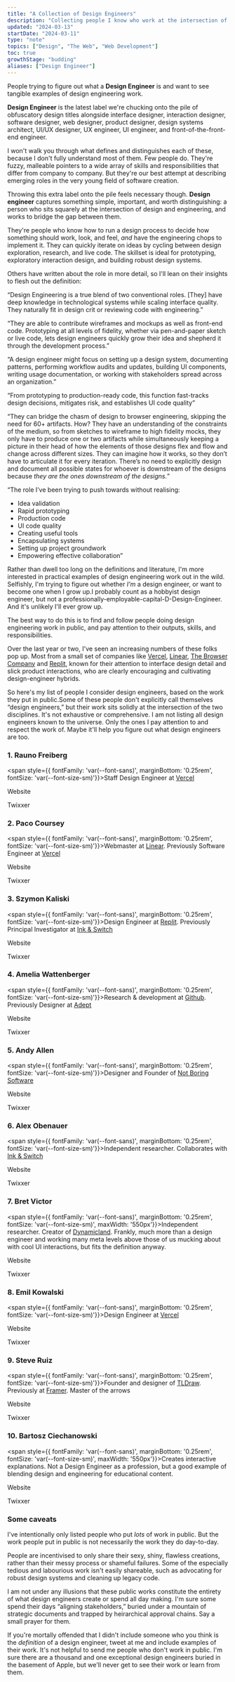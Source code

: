 ```yaml
---
title: "A Collection of Design Engineers"
description: "Collecting people I know who work at the intersection of design and engineering, in an attempt to figure out what a design engineer is"
updated: "2024-03-13"
startDate: "2024-03-11"
type: "note"
topics: ["Design", "The Web", "Web Development"]
toc: true
growthStage: "budding"
aliases: ["Design Engineer"]
---
```



<AssumedAudience>

People trying to figure out what a **Design Engineer** is and want to see tangible examples of design engineering work.

</AssumedAudience>

<Spacer size="small" />

<IntroParagraph>**Design Engineer** is the latest label we're chucking onto the pile of obfuscatory design titles alongside interface designer, interaction designer, software designer, web designer, product designer, design systems architect, UI/UX designer, UX engineer, UI engineer, and front-of-the-front-end engineer.</IntroParagraph>

I won't walk you through what defines and distinguishes each of these, because I don't fully understand most of them. Few people do. They're fuzzy, malleable pointers to a wide array of skills and responsibilities that differ from company to company. But they're our best attempt at describing emerging roles in the very young field of software creation.

Throwing this extra label onto the pile feels necessary though. **Design engineer** captures something simple, important, and worth distinguishing: a person who sits squarely at the intersection of design and engineering, and works to bridge the gap between them.

<BasicImage src="/images/posts/design-engineers/deseng.webp" width={800} />

They're people who know how to run a design process to decide how something should work, look, and feel, _and_ have the engineering chops to implement it. They can quickly iterate on ideas by cycling between design exploration, research, and live code. The skillset is ideal for prototyping, exploratory interaction design, and building robust design systems.

Others have written about the role in more detail, so I'll lean on their insights to flesh out the definition:

<QuoteCard sourceTitle="Design Engineering: An Emerging Role in Software" sourceLink="https://www.proofofconcept.pub/p/design-engineering" author="David Hoang" year="March 2024">

“Design Engineering is a true blend of two conventional roles. [They] have deep knowledge in technological systems while scaling interface quality. They naturally fit in design crit or reviewing code with engineering.”

</QuoteCard>

<QuoteCard sourceTitle="Design Engineering Handbook" sourceLink="https://marketing.invisionapp-cdn.com/www-assets.invisionapp.com/epubs/InVision_DesignEngineeringHandbook.pdf" author="Natalya Shelburne, et al." year="2020">

“They are able to contribute wireframes and mockups as well as front-end code. Prototyping at all levels of fidelity, whether via pen-and-paper sketch or live code, lets design engineers quickly grow their idea and shepherd it through the development process.”

<div style={{width: '100%', height: '1px', backgroundColor: 'var(--color-gray-100)', margin: '2rem auto' }} />

“A design engineer might focus on setting up a design system, documenting patterns, performing workflow audits and updates, building UI components, writing usage documentation, or working with stakeholders spread across an organization.”

<div style={{width: '100%', height: '1px', backgroundColor: 'var(--color-gray-100)', margin: '2rem auto' }} />

“From prototyping to production-ready code, this function fast-tracks design decisions, mitigates risk, and establishes UI code quality”

</QuoteCard>

<QuoteCard sourceTitle="The Case for Design Engineers
" sourceLink="https://blog.jim-nielsen.com/2022/the-case-for-design-engineers/" author="Jim Nielsen" year="May 2022">

“They can bridge the chasm of design to browser engineering, skipping the need for 60+ artifacts. How? They have an understanding of the constraints of the medium, so from sketches to wireframe to high fidelity mocks, they only have to produce one or two artifacts while simultaneously keeping a picture in their head of how the elements of those designs flex and flow and change across different sizes. They can imagine how it works, so they don’t have to articulate it for every iteration. There’s no need to explicitly design and document all possible states for whoever is downstream of the designs because _they are the ones downstream of the designs._”

</QuoteCard>

<QuoteCard sourceTitle="On Design Engineering: I think I might be a design engineer" sourceLink="https://www.trysmudford.com/blog/i-think-im-a-design-engineer/" author="Trys Mudford" year="Feb 2021">

“The role I’ve been trying to push towards without realising:

- Idea validation
- Rapid prototyping
- Production code
- UI code quality
- Creating useful tools
- Encapsulating systems
- Setting up project groundwork
- Empowering effective collaboration”

</QuoteCard>

<Spacer size="small"/>

Rather than dwell too long on the definitions and literature, I'm more interested in practical examples of design engineering work out in the wild. Selfishly, I'm trying to figure out whether _I'm_ a design engineer, or want to become one when I grow up.<Footnote idName={1}>I probably count as a hobbyist design engineer, but not a professionally-employable-capital-D-Design-Engineer. And it's unlikely I'll ever grow up.</Footnote>

The best way to do this is to find and follow people doing design engineering work in public, and pay attention to their outputs, skills, and responsibilities.

Over the last year or two, I've seen an increasing numbers of these folks pop up. Most from a small set of companies like [Vercel](https://vercel.com/), [Linear](https://linear.app/), [The Browser Company](https://thebrowser.company/) and [Replit](https://replit.com/), known for their attention to interface design detail and slick product interactions, who are clearly encouraging and cultivating design-engineer hybrids.

So here's my list of people I consider design engineers, based on the work they put in public.<Footnote idName={2}>Some of these people don't explicitly call themselves “design engineers,” but their work sits solidly at the intersection of the two disciplines.</Footnote> It's not exhaustive or comprehensive. I am not listing all design engineers known to the universe. Only the ones I pay attention to and respect the work of. Maybe it'll help you figure out what design engineers are too.

<Spacer size="small" />

### 1. Rauno Freiberg

<div style={{ display: 'flex', gridGap: '1rem', alignItems: 'center', flexWrap: 'wrap'}}>

<span style={{ fontFamily: 'var(--font-sans)', marginBottom: '0.25rem', fontSize: 'var(--font-size-sm)'}}>Staff Design Engineer at [Vercel](https://vercel.com/)</span>

<div style={{ width: '6px', height: '6px', backgroundColor: 'var(--color-gray-300)', borderRadius: '50%', marginBottom: '0.25rem' }} />

<LinkWithIcon icon_name="link" href="https://rauno.me/">Website</LinkWithIcon>

<div style={{ width: '6px', height: '6px', backgroundColor: 'var(--color-gray-300)', borderRadius: '50%', marginBottom: '0.25rem' }} />

<LinkWithIcon icon_name="twitter" href="https://twitter.com/raunofreiberg">Twixxer</LinkWithIcon>

</div>

<TwoColumn alignItems="top" maxWidth="1100px">
<TweetEmbed tweetId="1755244270712127834" />
<TweetEmbed tweetId="1742975608789819785" />
</TwoColumn>

### 2. Paco Coursey

<div style={{ display: 'flex', gridGap: '1rem', alignItems: 'center', flexWrap: 'wrap'}}>

<span style={{ fontFamily: 'var(--font-sans)', marginBottom: '0.25rem', fontSize: 'var(--font-size-sm)'}}>Webmaster at [Linear](https://linear.app/). Previously Software Engineer at [Vercel](https://vercel.com/)</span>

<div style={{ width: '6px', height: '6px', backgroundColor: 'var(--color-gray-300)', borderRadius: '50%', marginBottom: '0.25rem' }} />

<LinkWithIcon icon_name="link" href="https://paco.me/">Website</LinkWithIcon>

<div style={{ width: '6px', height: '6px', backgroundColor: 'var(--color-gray-300)', borderRadius: '50%', marginBottom: '0.25rem' }} />

<LinkWithIcon icon_name="twitter" href="https://twitter.com/pacocoursey">Twixxer</LinkWithIcon>

</div>

<TwoColumn alignItems="top" maxWidth="1100px">
<TweetEmbed tweetId="1696389547696009554" />
<TweetEmbed tweetId="1732579342230937651" />
</TwoColumn>

### 3. Szymon Kaliski

<div style={{ display: 'flex', gridGap: '1rem', alignItems: 'center', flexWrap: 'wrap'}}>

<span style={{ fontFamily: 'var(--font-sans)', marginBottom: '0.25rem', fontSize: 'var(--font-size-sm)'}}>Design Engineer at [Replit](https://replit.com/). Previously Principal Investigator at [Ink & Switch](https://www.inkandswitch.com/)</span>

<div style={{ width: '6px', height: '6px', backgroundColor: 'var(--color-gray-300)', borderRadius: '50%', marginBottom: '0.25rem' }} />

<LinkWithIcon icon_name="link" href="https://szymonkaliski.com/">Website</LinkWithIcon>

<div style={{ width: '6px', height: '6px', backgroundColor: 'var(--color-gray-300)', borderRadius: '50%', marginBottom: '0.25rem' }} />

<LinkWithIcon icon_name="twitter" href="https://twitter.com/szymon_k">Twixxer</LinkWithIcon>

</div>

<TwoColumn alignItems="top" maxWidth="1100px">
<TweetEmbed tweetId="1289942401318977537" />
<TweetEmbed tweetId="1283069644102864899" />
</TwoColumn>

### 4. Amelia Wattenberger

<div style={{ display: 'flex', gridGap: '1rem', alignItems: 'center', flexWrap: 'wrap'}}>

<span style={{ fontFamily: 'var(--font-sans)', marginBottom: '0.25rem', fontSize: 'var(--font-size-sm)'}}>Research & development at [Github](https://github.com/). Previously Designer at [Adept](https://adept.com/)</span>

<div style={{ width: '6px', height: '6px', backgroundColor: 'var(--color-gray-300)', borderRadius: '50%', marginBottom: '0.25rem' }} />

<LinkWithIcon icon_name="link" href="https://wattenberger.com/">Website</LinkWithIcon>

<div style={{ width: '6px', height: '6px', backgroundColor: 'var(--color-gray-300)', borderRadius: '50%', marginBottom: '0.25rem' }} />

<LinkWithIcon icon_name="twitter" href="https://twitter.com/Wattenberger">Twixxer</LinkWithIcon>

</div>

<TwoColumn alignItems="top" maxWidth="1100px">
<TweetEmbed tweetId="1645434961825255425" />
<TweetEmbed tweetId="1638589449419513857" />
</TwoColumn>

### 5. Andy Allen

<div style={{ display: 'flex', gridGap: '1rem', alignItems: 'center', flexWrap: 'wrap'}}>

<span style={{ fontFamily: 'var(--font-sans)', marginBottom: '0.25rem', fontSize: 'var(--font-size-sm)'}}>Designer and Founder of [Not Boring Software](https://www.notboring.software/)</span>

<div style={{ width: '6px', height: '6px', backgroundColor: 'var(--color-gray-300)', borderRadius: '50%', marginBottom: '0.25rem' }} />

<LinkWithIcon icon_name="link" href="https://www.notboring.software/">Website</LinkWithIcon>

<div style={{ width: '6px', height: '6px', backgroundColor: 'var(--color-gray-300)', borderRadius: '50%', marginBottom: '0.25rem' }} />

<LinkWithIcon icon_name="twitter" href="https://twitter.com/asallen">Twixxer</LinkWithIcon>

</div>

<TwoColumn alignItems="top" maxWidth="1100px">
<TweetEmbed tweetId="1749844002667680203" />
<TweetEmbed tweetId="1762962571571986817" />
</TwoColumn>

### 6. Alex Obenauer

<div style={{ display: 'flex', gridGap: '1rem', alignItems: 'center', flexWrap: 'wrap'}}>

<span style={{ fontFamily: 'var(--font-sans)', marginBottom: '0.25rem', fontSize: 'var(--font-size-sm)'}}>Independent researcher. Collaborates with [Ink & Switch](https://www.inkandswitch.com/)</span>

<div style={{ width: '6px', height: '6px', backgroundColor: 'var(--color-gray-300)', borderRadius: '50%', marginBottom: '0.25rem' }} />

<LinkWithIcon icon_name="link" href="https://alexanderobenauer.com/">Website</LinkWithIcon>

<div style={{ width: '6px', height: '6px', backgroundColor: 'var(--color-gray-300)', borderRadius: '50%', marginBottom: '0.25rem' }} />

<LinkWithIcon icon_name="twitter" href="https://twitter.com/alexobenauer">Twixxer</LinkWithIcon>

</div>

<TwoColumn alignItems="top" maxWidth="1100px">
<TweetEmbed tweetId="1359545010371366914" />
<TweetEmbed tweetId="1372978617425264640" />
</TwoColumn>

### 7. Bret Victor

<div style={{ display: 'flex', gridGap: '1rem', alignItems: 'start', flexWrap: 'wrap'}}>

<span style={{ fontFamily: 'var(--font-sans)', marginBottom: '0.25rem', fontSize: 'var(--font-size-sm)', maxWidth: '550px'}}>Independent researcher. Creator of [Dynamicland](https://dynamicland.org/). Frankly, much more than a design engineer and working many meta levels above those of us mucking about with cool UI interactions, but fits the definition anyway.</span>

<div style={{ width: '6px', height: '6px', backgroundColor: 'var(--color-gray-300)', borderRadius: '50%', marginBottom: '0.25rem', flexShrink: '0', position: 'relative', top: '0.6rem' }} />

<LinkWithIcon icon_name="link" href="https://worrydream.com/">Website</LinkWithIcon>

<div style={{ width: '6px', height: '6px', backgroundColor: 'var(--color-gray-300)', borderRadius: '50%', marginBottom: '0.25rem', flexShrink: '0', position: 'relative', top: '0.6rem' }} />

<LinkWithIcon icon_name="twitter" href="https://twitter.com/worrydream">Twixxer</LinkWithIcon>

</div>

<TwoColumn alignItems="top" maxWidth="1100px">
<TweetEmbed tweetId="986704974183710720" />
<TweetEmbed tweetId="1156248136370679808" />
</TwoColumn>

### 8. Emil Kowalski

<div style={{ display: 'flex', gridGap: '1rem', alignItems: 'center', flexWrap: 'wrap'}}>

<span style={{ fontFamily: 'var(--font-sans)', marginBottom: '0.25rem', fontSize: 'var(--font-size-sm)'}}>Design Engineer at [Vercel](https://vercel.com/)</span>

<div style={{ width: '6px', height: '6px', backgroundColor: 'var(--color-gray-300)', borderRadius: '50%', marginBottom: '0.25rem' }} />

<LinkWithIcon icon_name="link" href="https://emilkowal.ski/">Website</LinkWithIcon>

<div style={{ width: '6px', height: '6px', backgroundColor: 'var(--color-gray-300)', borderRadius: '50%', marginBottom: '0.25rem' }} />

<LinkWithIcon icon_name="twitter" href="https://twitter.com/emilkowalski_">Twixxer</LinkWithIcon>

</div>

<TwoColumn alignItems="top" maxWidth="1100px">
<TweetEmbed tweetId="1734201071969374614" />
<TweetEmbed tweetId="1754968070639038671" />
</TwoColumn>

### 9. Steve Ruiz

<div style={{ display: 'flex', gridGap: '1rem', alignItems: 'center', flexWrap: 'wrap'}}>

<span style={{ fontFamily: 'var(--font-sans)', marginBottom: '0.25rem', fontSize: 'var(--font-size-sm)'}}>Founder and designer of [TLDraw](https://www.tldraw.com/). Previously at [Framer](https://www.framer.com/). Master of the arrows</span>

<div style={{ width: '6px', height: '6px', backgroundColor: 'var(--color-gray-300)', borderRadius: '50%', marginBottom: '0.25rem' }} />

<LinkWithIcon icon_name="link" href="https://www.steveruiz.me/">Website</LinkWithIcon>

<div style={{ width: '6px', height: '6px', backgroundColor: 'var(--color-gray-300)', borderRadius: '50%', marginBottom: '0.25rem' }} />

<LinkWithIcon icon_name="twitter" href="https://twitter.com/steveruizok">Twixxer</LinkWithIcon>

</div>

<TwoColumn alignItems="top" maxWidth="1100px">
<TweetEmbed tweetId="1727625036159234555" />
<TweetEmbed tweetId="1728532377809383687" />
</TwoColumn>

### 10. Bartosz Ciechanowski

<div style={{ display: 'flex', gridGap: '1rem', alignItems: 'start', flexWrap: 'wrap'}}>

<span style={{ fontFamily: 'var(--font-sans)', marginBottom: '0.25rem', fontSize: 'var(--font-size-sm)', maxWidth: '550px'}}>Creates interactive explanations. Not a Design Engineer as a profession, but a good example of blending design and engineering for educational content.</span>

<div style={{ width: '6px', height: '6px', backgroundColor: 'var(--color-gray-300)', borderRadius: '50%', marginBottom: '0.25rem', flexShrink: '0', position: 'relative', top: '0.6rem' }} />

<LinkWithIcon icon_name="link" href="https://ciechanow.ski/">Website</LinkWithIcon>

<div style={{ width: '6px', height: '6px', backgroundColor: 'var(--color-gray-300)', borderRadius: '50%', marginBottom: '0.25rem', flexShrink: '0', position: 'relative', top: '0.6rem' }} />

<LinkWithIcon icon_name="twitter" href="https://twitter.com/bciechanowski">Twixxer</LinkWithIcon>

</div>

<TwoColumn alignItems="top" maxWidth="1100px">
<TweetEmbed tweetId="1762517254472868262" />
<TweetEmbed tweetId="1582399273466925056" />
</TwoColumn>

### Some caveats

I've intentionally only listed people who put _lots_ of work in public. But the work people put in public is not necessarily the work they do day-to-day.

People are incentivised to only share their sexy, shiny, flawless creations, rather than their messy process or shameful failures. Some of the especially tedious and labourious work isn't easily shareable, such as advocating for robust design systems and cleaning up legacy code.

I am not under any illusions that these public works constitute the entirety of what design engineers create or spend all day making. I'm sure some spend their days “aligning stakeholders,” buried under a mountain of strategic documents and trapped by heirarchical approval chains. Say a small prayer for them.

If you're mortally offended that I didn't include someone who you think is the _definition_ of a design engineer, tweet at me and include examples of their work. It's not helpful to send me people who don't work in public. I'm sure there are a thousand and one exceptional design engineers buried in the basement of Apple, but we'll never get to see their work or learn from them.

<References>
  <ReferencesLink
    title="Design Engineering: An Emerging Role in Software"
    href="https://www.proofofconcept.pub/p/design-engineering"
    author="David Hoang"
  />
  <ReferencesLink
    title="Design Engineering Handbook"
    href="https://marketing.invisionapp-cdn.com/www-assets.invisionapp.com/epubs/InVision_DesignEngineeringHandbook.pdf"
    author="Natalya Shelburne, et al."
  />
  <ReferencesLink
    title="The Case for Design Engineers"
    href="https://blog.jim-nielsen.com/2022/the-case-for-design-engineers/"
    author="Jim Nielsen"
  />
  <ReferencesLink
    title="On Design Engineering: I think I might be a design engineer"
    href="https://www.trysmudford.com/blog/i-think-im-a-design-engineer/"
    author="Trys Mudford"
  />
</References>
